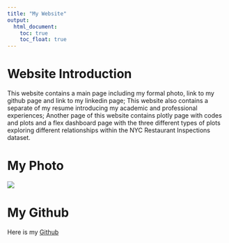 ```yaml
---
title: "My Website"
output: 
  html_document:
    toc: true
    toc_float: true
---
```


#  Website Introduction
This website contains a main page including my formal photo, link to my github page and link to my linkedin page; This website also contains a separate of my resume introducing my academic and professional experiences; Another page of this website contains plotly page with codes and plots and a flex dashboard page with the three different types of plots exploring different relationships within the NYC Restaurant Inspections dataset. 


#  My Photo
![](digital photo.jpg)


#  My Github
Here is my [Github](https://github.com/weiran-zhang)




